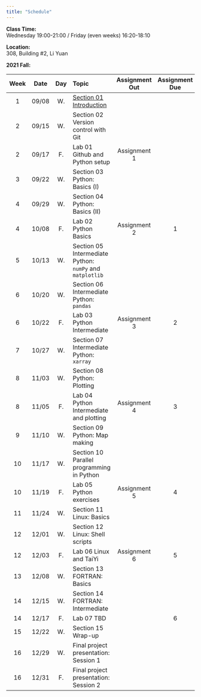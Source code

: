 ---
title: "Schedule"
---
**Class Time:**   
Wednesday 19:00-21:00 / Friday (even weeks) 16:20-18:10

**Location:**   
308, Building #2, Li Yuan  

**2021 Fall:**

|Week|Date |Day | Topic                                                                                |Assignment Out|Assignment Due|
|:--:|:---:|:--:|:-------------------------------------------------------------------------------------|:------------:|:------------:|
|1   |09/08|W.  |[Section 01 Introduction](https://zhu-group.github.io/ese5023/Section_01.html)        |              |              |
|2   |09/15|W.  |Section 02 Version control with Git                                                   |              |              |
|2   |09/17|F.  |Lab 01 Github and Python setup                                                        | Assignment 1 |              |
|3   |09/22|W.  |Section 03 Python: Basics (I)                                                         |              |              |
|4   |09/29|W.  |Section 04 Python: Basics (II)                                                        |              |              |
|4   |10/08|F.  |Lab 02  Python Basics                                                                 | Assignment 2 |  1           |
|5   |10/13|W.  |Section 05 Intermediate Python: `numPy` and `matplotlib`                              |              |              |
|6   |10/20|W.  |Section 06 Intermediate Python: `pandas`                                              |              |              |
|6   |10/22|F.  |Lab 03  Python Intermediate                                                           | Assignment 3 |  2           |
|7   |10/27|W.  |Section 07 Intermediate Python: `xarray`                                              |              |              |
|8   |11/03|W.  |Section 08 Python: Plotting                                                           |              |              |
|8   |11/05|F.  |Lab 04  Python Intermediate and plotting                                              | Assignment 4 |  3           |
|9   |11/10|W.  |Section 09 Python: Map making                                                         |              |              |
|10  |11/17|W.  |Section 10 Parallel programming in Python                                             |              |              |
|10  |11/19|F.  |Lab 05  Python exercises                                                              | Assignment 5 |  4           |
|11  |11/24|W.  |Section 11 Linux: Basics                                                              |              |              |
|12  |12/01|W.  |Section 12 Linux: Shell scripts                                                       |              |              |
|12  |12/03|F.  |Lab 06 Linux and TaiYi                                                                | Assignment 6 |  5           |
|13  |12/08|W.  |Section 13 FORTRAN: Basics                                                            |              |              |
|14  |12/15|W.  |Section 14 FORTRAN: Intermediate                                                      |              |              |
|14  |12/17|F.  |Lab 07 TBD                                                                            |              |  6           |
|15  |12/22|W.  |Section 15 Wrap-up                                                                    |              |              |
|16  |12/29|W.  |Final project presentation: Session 1                                                 |              |              |  
|16  |12/31|F.  |Final project presentation: Session 2                                                 |              |              |
